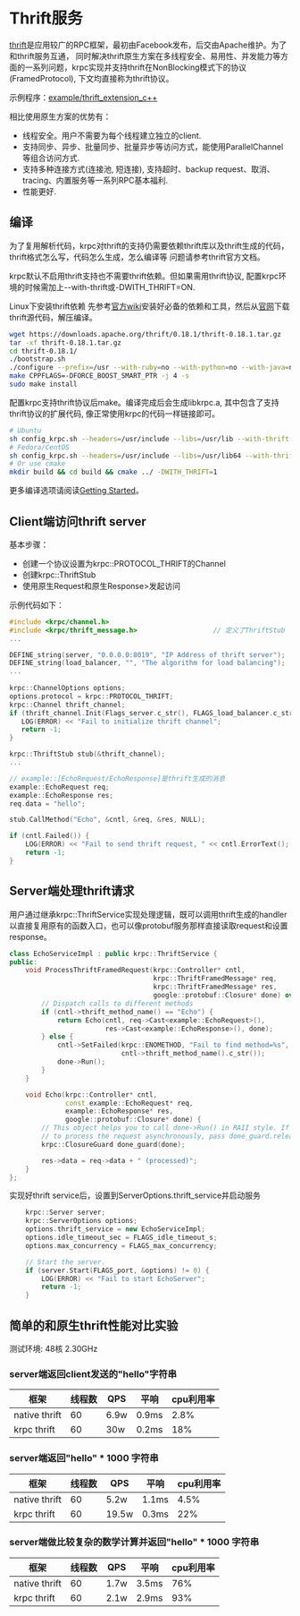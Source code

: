 # Thrift服务

[thrift](https://thrift.apache.org/)是应用较广的RPC框架，最初由Facebook发布，后交由Apache维护。为了和thrift服务互通，
同时解决thrift原生方案在多线程安全、易用性、并发能力等方面的一系列问题，krpc实现并支持thrift在NonBlocking模式下的协议
(FramedProtocol), 下文均直接称为thrift协议。

示例程序：[example/thrift_extension_c++](https://github.com/apache/krpc/tree/master/example/thrift_extension_c++/)

相比使用原生方案的优势有：
- 线程安全。用户不需要为每个线程建立独立的client.
- 支持同步、异步、批量同步、批量异步等访问方式，能使用ParallelChannel等组合访问方式.
- 支持多种连接方式(连接池, 短连接), 支持超时、backup request、取消、tracing、内置服务等一系列RPC基本福利.
- 性能更好.

## 编译
为了复用解析代码，krpc对thrift的支持仍需要依赖thrift库以及thrift生成的代码，thrift格式怎么写，代码怎么生成，怎么编译等
问题请参考thrift官方文档。

krpc默认不启用thrift支持也不需要thrift依赖。但如果需用thrift协议, 配置krpc环境的时候需加上--with-thrift或-DWITH_THRIFT=ON.

Linux下安装thrift依赖
先参考[官方wiki](https://thrift.apache.org/docs/install/debian)安装好必备的依赖和工具，然后从[官网](https://thrift.apache.org/download)下载thrift源代码，解压编译。
```bash
wget https://downloads.apache.org/thrift/0.18.1/thrift-0.18.1.tar.gz
tar -xf thrift-0.18.1.tar.gz
cd thrift-0.18.1/
./bootstrap.sh
./configure --prefix=/usr --with-ruby=no --with-python=no --with-java=no --with-go=no --with-perl=no --with-php=no --with-csharp=no --with-erlang=no --with-lua=no --with-nodejs=no --with-rs=no --with-py3=no CXXFLAGS='-Wno-error'
make CPPFLAGS=-DFORCE_BOOST_SMART_PTR -j 4 -s
sudo make install
```

配置krpc支持thrift协议后make。编译完成后会生成libkrpc.a, 其中包含了支持thrift协议的扩展代码, 像正常使用krpc的代码一样链接即可。
```bash
# Ubuntu
sh config_krpc.sh --headers=/usr/include --libs=/usr/lib --with-thrift
# Fedora/CentOS
sh config_krpc.sh --headers=/usr/include --libs=/usr/lib64 --with-thrift
# Or use cmake
mkdir build && cd build && cmake ../ -DWITH_THRIFT=1
```
更多编译选项请阅读[Getting Started](getting_started.mdx)。

## Client端访问thrift server
基本步骤：
- 创建一个协议设置为krpc::PROTOCOL_THRIFT的Channel
- 创建krpc::ThriftStub
- 使用原生Request和原生Response>发起访问

示例代码如下：
```c++
#include <krpc/channel.h>
#include <krpc/thrift_message.h>                   // 定义了ThriftStub
...

DEFINE_string(server, "0.0.0.0:8019", "IP Address of thrift server");
DEFINE_string(load_balancer, "", "The algorithm for load balancing");
...
  
krpc::ChannelOptions options;
options.protocol = krpc::PROTOCOL_THRIFT;
krpc::Channel thrift_channel;
if (thrift_channel.Init(Flags_server.c_str(), FLAGS_load_balancer.c_str(), &options) != 0) {
   LOG(ERROR) << "Fail to initialize thrift channel";
   return -1;
}

krpc::ThriftStub stub(&thrift_channel);
...

// example::[EchoRequest/EchoResponse]是thrift生成的消息
example::EchoRequest req;
example::EchoResponse res;
req.data = "hello";

stub.CallMethod("Echo", &cntl, &req, &res, NULL);

if (cntl.Failed()) {
    LOG(ERROR) << "Fail to send thrift request, " << cntl.ErrorText();
    return -1;
} 
```

## Server端处理thrift请求
用户通过继承krpc::ThriftService实现处理逻辑，既可以调用thrift生成的handler以直接复用原有的函数入口，也可以像protobuf服务那样直接读取request和设置response。
```c++
class EchoServiceImpl : public krpc::ThriftService {
public:
    void ProcessThriftFramedRequest(krpc::Controller* cntl,
                                    krpc::ThriftFramedMessage* req,
                                    krpc::ThriftFramedMessage* res,
                                    google::protobuf::Closure* done) override {
        // Dispatch calls to different methods
        if (cntl->thrift_method_name() == "Echo") {
            return Echo(cntl, req->Cast<example::EchoRequest>(),
                        res->Cast<example::EchoResponse>(), done);
        } else {
            cntl->SetFailed(krpc::ENOMETHOD, "Fail to find method=%s",
                            cntl->thrift_method_name().c_str());
            done->Run();
        }
    }

    void Echo(krpc::Controller* cntl,
              const example::EchoRequest* req,
              example::EchoResponse* res,
              google::protobuf::Closure* done) {
        // This object helps you to call done->Run() in RAII style. If you need
        // to process the request asynchronously, pass done_guard.release().
        krpc::ClosureGuard done_guard(done);

        res->data = req->data + " (processed)";
    }
};
```

实现好thrift service后，设置到ServerOptions.thrift_service并启动服务
```c++
    krpc::Server server;
    krpc::ServerOptions options;
    options.thrift_service = new EchoServiceImpl;
    options.idle_timeout_sec = FLAGS_idle_timeout_s;
    options.max_concurrency = FLAGS_max_concurrency;

    // Start the server.
    if (server.Start(FLAGS_port, &options) != 0) {
        LOG(ERROR) << "Fail to start EchoServer";
        return -1;
    }
```

## 简单的和原生thrift性能对比实验
测试环境: 48核  2.30GHz
### server端返回client发送的"hello"字符串
框架 | 线程数 | QPS | 平响 | cpu利用率
---- | --- | --- | --- | ---
native thrift | 60 | 6.9w | 0.9ms | 2.8%
krpc thrift | 60 | 30w | 0.2ms | 18%

### server端返回"hello" * 1000 字符串
框架 | 线程数 | QPS | 平响 | cpu利用率
---- | --- | --- | --- | ---
native thrift | 60 | 5.2w | 1.1ms | 4.5%
krpc thrift | 60 | 19.5w | 0.3ms | 22%

### server端做比较复杂的数学计算并返回"hello" * 1000 字符串
框架 | 线程数 | QPS | 平响 | cpu利用率
---- | --- | --- | --- | ---
native thrift | 60 | 1.7w | 3.5ms | 76%
krpc thrift | 60 | 2.1w | 2.9ms | 93%
